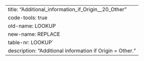 ---
title: "Additional_information_if_Origin__20_Other"
code-tools: true
old-name: LOOKUP
new-name: REPLACE
table-nr: LOOKUP`
description: "Additional information if Origin = Other."
---